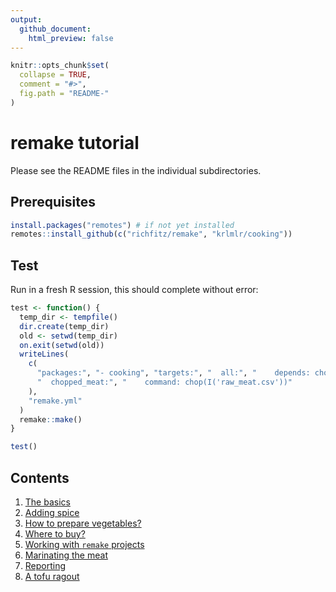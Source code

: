 ```yaml
---
output:
  github_document:
    html_preview: false
---
```


<!-- README.md is generated from README.Rmd. Please edit that file -->

```r
knitr::opts_chunk$set(
  collapse = TRUE,
  comment = "#>",
  fig.path = "README-"
)
```

# remake tutorial

Please see the README files in the individual subdirectories.

## Prerequisites

```r
install.packages("remotes") # if not yet installed
remotes::install_github(c("richfitz/remake", "krlmlr/cooking"))
```

## Test

Run in a fresh R session, this should complete without error:

```r
test <- function() {
  temp_dir <- tempfile()
  dir.create(temp_dir)
  old <- setwd(temp_dir)
  on.exit(setwd(old))
  writeLines(
    c(
      "packages:", "- cooking", "targets:", "  all:", "    depends: chopped_meat",
      "  chopped_meat:", "    command: chop(I('raw_meat.csv'))"
    ),
    "remake.yml"
  )
  remake::make()
}

test()
```

## Contents

1. [The basics](01-basics)
1. [Adding spice](02-spice)
1. [How to prepare vegetables?](03-vegetables)
1. [Where to buy?](04-supermarket)
1. [Working with `remake` projects](05-editing)
1. [Marinating the meat](06-custom)
1. [Reporting](07-knitr)
1. [A tofu ragout](08-tofu)
